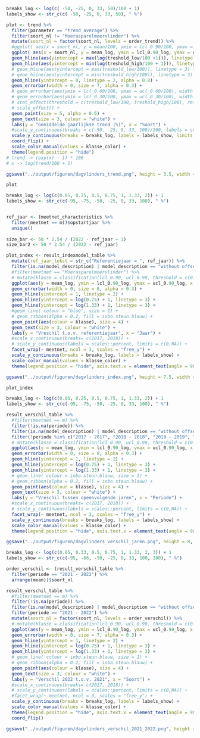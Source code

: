 ```r

breaks_log <- log(c( -50, -25, 0, 33, 50)/100 + 1)
labels_show <- str_c(c( -50, -25, 0, 33, 50), " %")

plot <- trend %>%
  filter(parameter == "trend_average") %>%
  filter(soort_nl != "Moerasparelmoervlinder") %>%
  mutate(soort_nl = factor(soort_nl, levels = order_trend)) %>%
  #ggplot( aes(x = soort_nl, y = mean/100, ymin = lcl_0.90/100, ymax = ucl_0.90/100, label = klasse, colour = klasse)) +
  ggplot( aes(x = soort_nl, y = mean_log, ymin = lcl_0.90_log, ymax = ucl_0.90_log, label = klasse, colour = klasse)) +
  geom_hline(aes(yintercept = max(log(treshold_low/100 +1))), linetype = 3, alpha = 0.8) +
  geom_hline(aes(yintercept = min(log(treshold_high/100 + 1))), linetype = 3, alpha = 0.8) +
  # geom_hline(aes(yintercept = max(treshold_low/100)), linetype = 3) +
  # geom_hline(aes(yintercept = min(treshold_high/100)), linetype = 3) +
  geom_hline(yintercept = 0, linetype = 2, alpha = 0.8) +
  geom_errorbar(width = 0, size = 7, alpha = 0.3) +
  # geom_errorbar(aes(ymin = lcl_0.60/100, ymax = ucl_0.60/100), width = 0, size = 10, alpha = 0.3) +
  # geom_errorbar(aes(ymin = lcl_0.30/100, ymax = ucl_0.30/100), width = 0, size = 10, alpha = 0.3) +
  # stat_effect(threshold = c(treshold_low/100, treshold_high/100), reference = 0, size = 3) +
  # scale_effect() +
  geom_point(size = 5, alpha = 0.6) +
  geom_text(size = 3, colour = "white") +
  labs(y = "Gemiddelde jaarlijkse trend (%)", x = "Soort") +
  #scale_y_continuous(breaks = c(-50, -25, 0, 33, 100)/100, labels = scales::percent, limits = c(-0.6, 1)) +
  scale_y_continuous(breaks = breaks_log, labels = labels_show, limits = c(min(breaks_log), max(breaks_log))) +
  coord_flip() +
  scale_color_manual(values = klasse_color) +
  theme(legend.position = "hide")
# trend -> (exp(x) - 1) * 100
# x -> log(trend/100 + 1)

ggsave("../output/figuren/dagvlinders_trend.png", height = 3.5, width = 5)

plot
```
```r
breaks_log <- log(c(0.05, 0.25, 0.5, 0.75, 1, 1.33, 2)) + 1
labels_show <- str_c(c(-95, -75, -50, -25, 0, 33, 100), " %")


ref_jaar <- (meetnet_characteristics %>%
  filter(meetnet == m))$opstartjaar %>%
  unique()
  
size_bar <- 50 * 2.54 / (2022 - ref_jaar + 1)
size_bar2 <- 50 * 2.54 / (2022 - ref_jaar)

plot_index <- result_indexmodel_table %>%
  mutate(ref_jaar_tekst = str_c("Referentiejaar = ", ref_jaar)) %>%
  filter(is.na(model_description) | model_description == "without offset") %>%
  #filter(meetnet == "Moerasparelmoervlinder") %>%
  # mutate(klasse = classification(lcl_0.90, ucl_0.90, threshold = c(0.75, 1.33), reference = 1)) %>%
  ggplot(aes(y = mean_log, ymin = lcl_0.90_log, ymax = ucl_0.90_log, x = as.character(jaar), label = klasse, colour = klasse)) +
  geom_errorbar(width = 0, size = 8, alpha = 0.3) +
  geom_hline(yintercept = 1, linetype = 2) +
  geom_hline(yintercept = log(0.75) + 1, linetype = 3) +
  geom_hline(yintercept = log(1.33) + 1, linetype = 3) +
  #geom_line( colour = "blue", size = 1) +
  # geom_ribbon(alpha = 0.2, fill = inbo.steun.blauw) + 
  geom_point(aes(colour = klasse), size = 4) +
  geom_text(size = 3, colour = "white") +
  labs(y = "Vreschil t.o.v. referentiejaar", x = "Jaar") +
  #scale_x_continuous(breaks= c(2017, 2018)) +
  # scale_y_continuous(labels = scales::percent, limits = c(0,NA)) +
  facet_wrap(~ meetnet, ncol = 3, scales = "free_y") +
  scale_y_continuous(breaks = breaks_log, labels = labels_show) +
  scale_color_manual(values = klasse_color) +
  theme(legend.position = "hide", axis.text.x = element_text(angle = 90))

ggsave("../output/figuren/dagvlinders_index.png", height = 7.5, width = 7)

plot_index
```


```r
breaks_log <- log(c(0.05, 0.25, 0.5, 0.75, 1, 1.33, 2)) + 1
labels_show <- str_c(c(-95, -75, -50, -25, 0, 33, 100), " %")

result_verschil_table %>%
  #filter(meetnet == m) %>%
  filter(!is.na(periode)) %>%
  filter(is.na(model_description) | model_description == "without offset") %>%
  filter(!periode %in% c("2017 - 2017", "2018 - 2018", "2019 - 2019", "2020 - 2020", "2021 - 2021", "2022 - 2022")) %>%
  # mutate(klasse = classification(lcl_0.90, ucl_0.90, threshold = c(0.75, 1.33), reference = 1)) %>%
  ggplot(aes(y = mean_log, ymin = lcl_0.90_log, ymax = ucl_0.90_log, x = periode, label = klasse, colour = klasse)) +
  geom_errorbar(width = 0, size = 8, alpha = 0.3) +
  geom_hline(yintercept = 1, linetype = 2) +
  geom_hline(yintercept = log(0.75) + 1, linetype = 3) +
  geom_hline(yintercept = log(1.33) + 1, linetype = 3) +
  # geom_line( colour = inbo.steun.blauw, size = 1) +
  # geom_ribbon(alpha = 0.2, fill = inbo.steun.blauw) + 
  geom_point(aes(colour = klasse), size = 4) +
  geom_text(size = 3, colour = "white") +
  labs(y = "Vreschil tussen opeenvolgende jaren", x = "Periode") +
  #scale_x_continuous(breaks= c(2017, 2018)) +
  # scale_y_continuous(labels = scales::percent, limits = c(0,NA)) +
  facet_wrap(~ meetnet, ncol = 3, scales = "free_y") +
  scale_y_continuous(breaks = breaks_log, labels = labels_show) +
  scale_color_manual(values = klasse_color) +
  theme(legend.position = "hide", axis.text.x = element_text(angle = 90))

ggsave("../output/figuren/dagvlinders_verschil_jaren.png", height = 8, width = 7)

```

```r

breaks_log <- log(c(0.05, 0.33, 0.5, 0.75, 1, 1.33, 2, 3)) + 1
labels_show <- str_c(c(-95, -66, -50, -25, 0, 33, 100, 200), " %")

order_verschil <- (result_verschil_table %>%
  filter(periode == "2021 - 2022") %>%
  arrange(mean))$soort_nl

result_verschil_table %>%
  #filter(meetnet == m) %>%
  filter(!is.na(periode)) %>%
  filter(is.na(model_description) | model_description == "without offset") %>%
  filter(periode == "2021 - 2022") %>%
  mutate(soort_nl = factor(soort_nl, levels = order_verschil)) %>%
  # mutate(klasse = classification(lcl_0.90, ucl_0.90, threshold = c(0.75, 1.33), reference = 1)) %>%
  ggplot(aes(y = mean_log, ymin = lcl_0.90_log, ymax = ucl_0.90_log, x = soort_nl, label = klasse, colour = klasse)) +
  geom_errorbar(width = 0, size = 7, alpha = 0.3) +
  geom_hline(yintercept = 1, linetype = 2) +
  geom_hline(yintercept = log(0.75) + 1, linetype = 3) +
  geom_hline(yintercept = log(1.33) + 1, linetype = 3) +
  # geom_line( colour = inbo.steun.blauw, size = 1) +
  # geom_ribbon(alpha = 0.2, fill = inbo.steun.blauw) + 
  geom_point(aes(colour = klasse), size = 4) +
  geom_text(size = 3, colour = "white") +
  labs(y = "Verschil 2022 t.o.v. 2021", x = "Soort") +
  #scale_x_continuous(breaks= c(2017, 2018)) +
  # scale_y_continuous(labels = scales::percent, limits = c(0,NA)) +
  #facet_wrap(~ meetnet, ncol = 3, scales = "free_y") +
  scale_y_continuous(breaks = breaks_log, labels = labels_show) +
  scale_color_manual(values = klasse_color) +
  theme(legend.position = "hide", axis.text.x = element_text(angle = 90)) +
  coord_flip()

ggsave("../output/figuren/dagvlinders_verschil_2021_2022.png", height = 4, width = 5)
```

